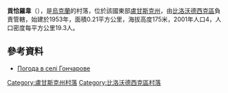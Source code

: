 {{coord|49|14|6|N|39|25|48|E|scale:100000|display=title}}

'''貢恰羅韋'''（{{lang-uk|Гончарове}}），是[[烏克蘭|烏克蘭]]的村落，位於該國東部[[盧甘斯克州|盧甘斯克州]]，由[[比洛沃德西克區|比洛沃德西克區]]負責管轄，始建於1953年，面積0.21平方公里，海拔高度175米，2001年人口4，人口密度每平方公里19.3人。

==參考資料==
* [http://weather.in.ua/ua/lyganskaja/5494 Погода в селі Гончарове]

{{DEFAULTSORT:Гончарове}}
[[Category:盧甘斯克州村落|Category:盧甘斯克州村落]]
[[Category:比洛沃德西克區村落|Category:比洛沃德西克區村落]]


{{Luhansk-geo-stub}}
